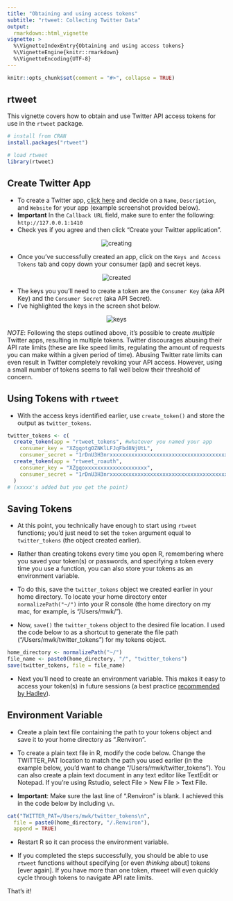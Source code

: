 ```yaml
---
title: "Obtaining and using access tokens"
subtitle: "rtweet: Collecting Twitter Data"
output:
  rmarkdown::html_vignette
vignette: >
  %\VignetteIndexEntry{Obtaining and using access tokens}
  %\VignetteEngine{knitr::rmarkdown}
  %\VignetteEncoding{UTF-8}
---
```


```r
knitr::opts_chunk$set(comment = "#>", collapse = TRUE)
```

## rtweet

This vignette covers how to obtain and use Twitter API
access tokens for use in the `rtweet` package.

```r
# install from CRAN
install.packages("rtweet")

# load rtweet
library(rtweet)
```

## Create Twitter App

- To create a Twitter app, [click here](https://apps.twitter.com/)
and decide on a `Name`, `Description`, and `Website` for your app (example screenshot provided below).
- **Important** In the `Callback URL` field, make sure to enter the following: `http://127.0.0.1:1410`
- Check yes if you agree and then click "Create your Twitter application".

<p align="center">
<img src="files/creating.png" alt="creating">
</p>

- Once you've successfully created an app, click on the `Keys and Access Tokens` tab and copy down your consumer (api) and secret keys.

<p align="center">
<img src="files/created.png" alt="created">
</p>

- The keys you you'll need to create a token are the
`Consumer Key` (aka API Key) and the `Consumer Secret` (aka API Secret).
- I've highlighted the keys in the screen shot below.

<p align="center">
<img src="files/keys.png" alt="keys">
</p>


*NOTE*: Following the steps outlined above, it's possible to create *multiple*
Twitter apps, resulting in multiple tokens. Twitter discourages
abusing their API rate limits (these are like speed limits,
regulating the amount of requests you can make within a given period
of time). Abusing Twitter rate limits can even result in Twitter
completely revoking your API access. However, using a small
number of tokens seems to fall well below their threshold of concern.

## Using Tokens with `rtweet`

- With the access keys identified earlier, use `create_token()` and store the output as `twitter_tokens`.

```r
twitter_tokens <- c(
  create_token(app = "rtweet_tokens", #whatever you named your app
    consumer_key = "XZgqotgOZNKlLFJqFbd8NjUtL",
    consumer_secret = "1rDnU3H3nrxxxxxxxxxxxxxxxxxxxxxxxxxxxxxxxxxxxxxxxx"),
  create_token(app = "rtweet_roauth",
    consumer_key = "XZgqoxxxxxxxxxxxxxxxxxxxx",
    consumer_secret = "1rDnU3H3nrxxxxxxxxxxxxxxxxxxxxxxxxxxxxxxxxxxxxxxxx")
  )
# (xxxxx's added but you get the point)
```

## Saving Tokens

- At this point, you technically have enough to start using `rtweet` functions;
you'd just need to set the `token` argument equal to `twitter_tokens`
(the object created earlier).

- Rather than creating tokens every time you open R,
remembering where you saved your token(s) or passwords, and
specifying a token every time you use a function,
you can also store your tokens as an environment variable.

- To do this, save the `twitter_tokens` object we created earlier in your
home directory. To locate your home directory enter
`normalizePath("~/")` into your R console (the home directory on
my mac, for example, is "/Users/mwk/").

- Now, `save()` the `twitter_tokens` object to the desired file location.
I used the code below to as a shortcut to generate the file path
("/Users/mwk/twitter_tokens") for my tokens object.

```r
home_directory <- normalizePath("~/")
file_name <- paste0(home_directory, "/", "twitter_tokens")
save(twitter_tokens, file = file_name)
```

- Next you'll need to create an environment variable. This makes
it easy to access your token(s) in future sessions (a best practice
[recommended by Hadley](https://github.com/hadley/httr/blob/master/vignettes/api-packages.Rmd)).

## Environment Variable

- Create a plain text file containing the path to your tokens object
and save it to your home directory as ".Renviron".



- To create a plain text file in R, modify the code below. Change the
TWITTER_PAT location to match the path you used earlier (in the
example below, you'd want to change "/Users/mwk/twitter_tokens").
You can also create a plain text document in any text editor like
TextEdit or Notepad. If you're using Rstudio, select File >
New File > Text File.

- **Important**: Make sure the last line of ".Renviron" is blank. I
achieved this in the code below by including `\n`.

```r
cat("TWITTER_PAT=/Users/mwk/twitter_tokens\n",
  file = paste0(home_directory, "/.Renviron"),
  append = TRUE)
```

- Restart R so it can process the environment variable.

- If you completed the steps successfully,
you should be able to use `rtweet` functions without specifying
[or even *thinking* about] tokens [ever again].
If you have more than one token, rtweet will even quickly
cycle through tokens to navigate API rate limits.

That's it!

